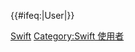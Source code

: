 {{User language-P|Swift|该用户会使用'''[[:Category:Swift 使用者|Swift]]'''语言。|Swift (程式語言)}}<noinclude>[[Category:程式用戶框模板|Swift]]</noinclude>
<includeonly>{{#ifeq:{{NAMESPACE}}|User|[[Category:Swift 使用者]]}}</includeonly>
